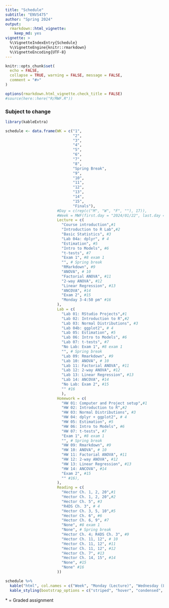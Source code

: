 ```yaml
---
title: "Schedule"
subtitle: "ENVS475"
author: "Spring 2024"
output: 
  rmarkdown::html_vignette:
    keep_md: yes
vignette: >
  %\VignetteIndexEntry{Schedule}
  %\VignetteEngine{knitr::rmarkdown}
  %\VignetteEncoding{UTF-8}
---
```


```r
knitr::opts_chunk$set(
  echo = FALSE,
  collapse = TRUE, warning = FALSE, message = FALSE,
  comment = "#>"
)

options(rmarkdown.html_vignette.check_title = FALSE)
#source(here::here("R/MWF.R"))
```


### Subject to change  

```r
library(kableExtra)

schedule <- data.frame(WK = c("1",
                              "2",
                              "3", 
                              "4",
                              "5", 
                              "6", 
                              "7", 
                              "8",
                              "Spring Break", 
                              "9", 
                              "10", 
                              "11", 
                              "12",
                              "13", 
                              "14", 
                              "15", 
                              "Finals"),
                       #Day = c(rep(c("M", "W", "F", ""), 17)),
                       #Week = MWF(first.day = "2024/01/22", last.day = "2024/05/13"),
                       Lecture = c(
                         "Course introduction",#1
                         "Introduction to R Lab",#2
                         "Basic Statistics", #3
                         "Lab 04a: dplyr", # 4
                         "Estimation", #5
                         "Intro to Models", #6
                         "t-tests", #7
                         "Exam 1", #8 exam 1 
                         "", # Spring break 
                         "RMarkdown", #9
                         "ANOVA", # 10
                         "Factorial ANOVA", #11
                         "2-way ANOVA", #12
                         "Linear Regression", #13    
                         "ANCOVA", #14
                         "Exam 2", #15
                         "Monday 3-4:50 pm" #16
                       ),
                       Lab = c(
                         "Lab 01: RStudio Projects",#1
                         "Lab 02: Introduction to R",#2
                         "Lab 03: Normal Distributions", #3
                         "Lab 04b: ggplot2", # 4
                         "Lab 05: Estimation", #5
                         "Lab 06: Intro to Models", #6
                         "Lab 07: t-tests", #7
                         "No Lab: Exam 1", #8 exam 1 
                         "", # Spring break 
                         "Lab 09: Rmarkdown", #9
                         "Lab 10: ANOVA", # 10
                         "Lab 11: Factorial ANOVA", #11
                         "Lab 12: 2-way ANOVA", #12
                         "Lab 13: Linear Regression", #13    
                         "Lab 14: ANCOVA", #14
                         "No Lab: Exam 2", #15
                         "" #16
                         ),
                       Homework = c(
                         "HW 01: Computer and Project setup",#1
                         "HW 02: Introduction to R",#2
                         "HW 03: Normal Distributions", #3
                         "HW 04: dplyr + ggplot2", # 4
                         "HW 05: Estimation", #5
                         "HW 06: Intro to Models", #6
                         "HW 07: t-tests", #7
                         "Exam 1", #8 exam 1 
                         "", # Spring break 
                         "HW 09: Rmarkdown", #9
                         "HW 10: ANOVA", # 10
                         "HW 11: Factorial ANOVA", #11
                         "HW 12: 2-way ANOVA", #12
                         "HW 13: Linear Regression", #13    
                         "HW 14: ANCOVA", #14
                         "Exam 2", #15
                         "" #16),
                       ),
                       Reading = c(
                         "Hector Ch. 1, 2, 20",#1
                         "Hector Ch. 1, 2, 20",#2
                         "Hector Ch. 5", #3
                         "R4DS Ch. 3", # 4
                         "Hector Ch. 3, 5, 10",#5
                         "Hector Ch. 6", #6
                         "Hector Ch. 6, 9", #7
                         "None", #8 exam 1 
                         "None", # Spring break 
                         "Hector Ch. 4; R4DS Ch. 3", #9
                         "Hector Ch. 11, 12", # 10
                         "Hector Ch. 11, 12", #11
                         "Hector Ch. 11, 12", #12
                         "Hector Ch. 7", #13    
                         "Hector Ch. 14, 15", #14
                         "None", #15
                         "None" #16
                       ))

schedule %>%
  kable("html", col.names = c("Week", "Monday (Lecture)", "Wednesday (Lab)", "Friday (Homework)", "Reading"), align = 'c') %>%
  kable_styling(bootstrap_options = c("striped", "hover", "condensed", "responsive"), full_width = TRUE)

```

\* = Graded assignment
